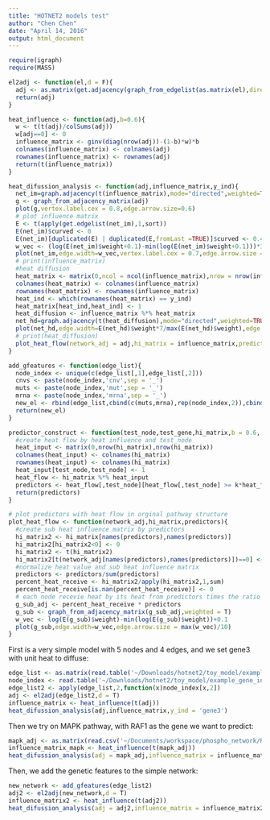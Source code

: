```yaml
---
title: "HOTNET2 models test"
author: "Chen Chen"
date: "April 14, 2016"
output: html_document
---
```


```r
require(igraph)
require(MASS)

el2adj <- function(el,d = F){
  adj <- as.matrix(get.adjacency(graph_from_edgelist(as.matrix(el),directed = d)))
  return(adj)
}

heat_influence <- function(adj,b=0.6){
  w <- t(t(adj)/colSums(adj))
  w[adj==0] <- 0
  influence_matrix <- ginv(diag(nrow(adj))-(1-b)*w)*b
  colnames(influence_matrix) <- colnames(adj)
  rownames(influence_matrix) <- rownames(adj)
  return(t(influence_matrix))
}

heat_difussion_analysis <- function(adj,influence_matrix,y_ind){
  net_im=graph.adjacency(t(influence_matrix),mode="directed",weighted=TRUE,diag=F) #"heat" should flow from downstream of the pathway to upstream
  g <- graph_from_adjacency_matrix(adj)
  plot(g,vertex.label.cex = 0.8,edge.arrow.size=0.6)
  # plot influence matrix
  E <- t(apply(get.edgelist(net_im),1,sort))
  E(net_im)$curved <- 0
  E(net_im)[duplicated(E) | duplicated(E,fromLast =TRUE)]$curved <- 0.4
  w_vec <- (log(E(net_im)$weight+0.1)-min(log(E(net_im)$weight+0.1)))*3
  plot(net_im,edge.width=w_vec,vertex.label.cex = 0.7,edge.arrow.size = max(w_vec)/10)
  # print(influence_matrix)
  #heat diffusion
  heat_matrix <- matrix(0,ncol = ncol(influence_matrix),nrow = nrow(influence_matrix))
  colnames(heat_matrix) <- colnames(influence_matrix)
  rownames(heat_matrix) <- rownames(influence_matrix)
  heat_ind <- which(rownames(heat_matrix) == y_ind)
  heat_matrix[heat_ind,heat_ind] <- 1
  heat_diffusion <- influence_matrix %*% heat_matrix
  net_hd=graph.adjacency(t(heat_diffusion),mode="directed",weighted=TRUE,diag=F)
  plot(net_hd,edge.width=E(net_hd)$weight*7/max(E(net_hd)$weight),edge.label=round(E(net_hd)$weight,3),vertex.label.cex = 0.7)
  # print(heat_diffusion)
  plot_heat_flow(network_adj = adj,hi_matrix = influence_matrix,predictors = heat_diffusion[heat_diffusion[,heat_ind]>0.01*max(heat_diffusion[,heat_ind]),heat_ind])
}

add_gfeatures <- function(edge_list){
  node_index <- unique(c(edge_list[,1],edge_list[,2]))
  cnvs <- paste(node_index,'cnv',sep = '_')
  muts <- paste(node_index,'mut',sep = '_')
  mrna <- paste(node_index,'mrna',sep = '_')
  new_el <- rbind(edge_list,cbind(c(muts,mrna),rep(node_index,2)),cbind(cnvs,mrna))
  return(new_el)
}

predictor_construct <- function(test_node,test_gene,hi_matrix,b = 0.6, k = 0.05){
  #create heat flow by heat influence and test_node
  heat_input <- matrix(0,nrow(hi_matrix),nrow(hi_matrix))
  colnames(heat_input) <- colnames(hi_matrix)
  rownames(heat_input) <- colnames(hi_matrix)
  heat_input[test_node,test_node] <- 1
  heat_flow <- hi_matrix %*% heat_input
  predictors <- heat_flow[,test_node][heat_flow[,test_node] >= k*heat_flow[paste(test_gene,'CNV',sep = '_'),test_node]]
  return(predictors)
}

# plot predictors with heat flow in orginal pathway structure
plot_heat_flow <- function(network_adj,hi_matrix,predictors){
  #create sub heat influence matrix by predictors
  hi_matrix2 <- hi_matrix[names(predictors),names(predictors)]
  hi_matrix2[hi_matrix2<0] <- 0
  hi_matrix2 <- t(hi_matrix2)
  hi_matrix2[t(network_adj[names(predictors),names(predictors)])==0] <- 0
  #normalize heat value and sub heat influence matrix
  predictors <- predictors/sum(predictors)
  percent_heat_receive <- hi_matrix2/apply(hi_matrix2,1,sum)
  percent_heat_receive[is.nan(percent_heat_receive)] <- 0
  # each node recevie heat by its heat from predictors times the ratio of heat receive in sub heat influence matrix
  g_sub_adj <- percent_heat_receive * predictors
  g_sub <- graph_from_adjacency_matrix(g_sub_adj,weighted = T)
  w_vec <- log(E(g_sub)$weight)-min(log(E(g_sub)$weight))+0.1
  plot(g_sub,edge.width=w_vec,edge.arrow.size = max(w_vec)/10)
}

```


First is a very simple model with 5 nodes and 4 edges, and we set gene3 with unit heat to diffuse:

```r
edge_list <- as.matrix(read.table('~/Downloads/hotnet2/toy_model/example_edgelist.txt',header = F,sep = ' ',as.is = T))
node_index <- read.table('~/Downloads/hotnet2/toy_model/example_gene_index.txt',header = F,sep = ' ',as.is = T)
edge_list2 <- apply(edge_list,2,function(x)node_index[x,2])
adj <- el2adj(edge_list2,d = T)
influence_matrix <- heat_influence(t(adj))
heat_difussion_analysis(adj,influence_matrix,y_ind = 'gene3')

```

Then we try on MAPK pathway, with RAF1 as the gene we want to predict:

```r
mapk_adj <- as.matrix(read.csv('~/Documents/workspace/phospho_network/RAWDATA/mapk_info/mapk_network_kegg.csv',row.names = 1,as.is = T))
influence_matrix_mapk <- heat_influence(t(mapk_adj))
heat_difussion_analysis(adj = mapk_adj,influence_matrix = influence_matrix_mapk,y_ind = 'RAF1')
```


Then, we add the genetic features to the simple network:

```r
new_network <- add_gfeatures(edge_list2)
adj2 <- el2adj(new_network,d = T)
influence_matrix2 <- heat_influence(t(adj2))
heat_difussion_analysis(adj = adj2,influence_matrix = influence_matrix2,y_ind = 'gene3')

```